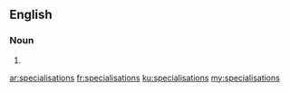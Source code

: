 ==English==

===Noun===
{{head|en|plural}} {{p}}

# {{plural of|specialisation|lang=en}}

[[ar:specialisations]]
[[fr:specialisations]]
[[ku:specialisations]]
[[my:specialisations]]
